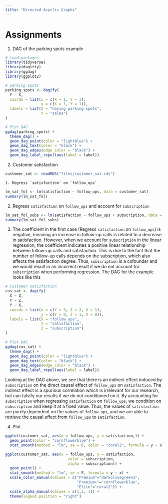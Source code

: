 ```yaml
---
title: "Directed Acyclic Graphs"
---
```


# Assignments

1. DAG of the parking spots example
```r
# Load packages
library(tidyverse)
library(dagitty)
library(ggdag)
library(ggplot2)
```

```r
# parking spots 
parking_spots <- dagify(
  Y ~ X,
  coords = list(x = c(X = 1, Y = 3),
                y = c(X = 1, Y = 1)),
  labels = list(X = "having parking spots",
                Y = "sales")
)

# Plot DAG
ggdag(parking_spots) +
  theme_dag() +
  geom_dag_point(color = "lightblue") +
  geom_dag_text(color = "black") +
  geom_dag_edges(edge_color = "black") +
  geom_dag_label_repel(aes(label = label))
```

2. Customer satisfaction
```r
customer_sat <- readRDS("files/customer_sat.rds")
```
    
    1. Regress `satisfaction` on `follow_ups`
    
```r
lm_sat_fol <- lm(satisfaction ~ follow_ups, data = customer_sat)
summary(lm_sat_fol)
```
         
  2. Regress `satisfaction` on `follow_ups` and account for `subscription`
    
```r
lm_sat_fol_subs <- lm(satisfaction ~ follow_ups + subscription, data = customer_sat)
summary(lm_sat_fol_subs)
```

3. The coefficient in the first case (Regress `satisfaction` on `follow_ups`) is negative, meaning an increase in follow-up calls is related to a decrease in satisfaction. However, when we account for `subscription` in the linear regression, the coefficient indicates a positive linear relationship between follow-up calls and satisfaction. This is due to the fact that the number of follow-up calls depends on the subscription, which also affects the satisfaction degree. Thus, `subscription` is a cofounder and we would result in an incorrect result if we do not account for `subscription` when performing regression. The DAG for the example looks like this
```r
# Customer satisfaction
cus_sat <- dagify(
  X ~ Z,
  Y ~ Z,
  Y ~ X,
  coords = list(x = c(Y = 3, Z = 2, X = 1),
                y = c(Y = 0, Z = 1, X = 0)),
  labels = list(X = "follow_ups",
                Y = "satisfaction", 
                Z = "subscription")
)

# Plot DAG
ggdag(cus_sat) +
  theme_dag() +
  geom_dag_point(color = "lightblue") +
  geom_dag_text(color = "black") +
  geom_dag_edges(edge_color = "black") +
  geom_dag_label_repel(aes(label = label))
```
Looking at the DAG above, we see that there is an indirect effect induced by `subscription` on the direct causal effect of `follow_ups` on `satisfaction`. The indirect effect is a spurious correlation which is irrelevant for our research, but can falsify our results if we do not conditioned on it. By accounting for `subscription` when regressing `satisfaction` on `follow_ups`, we condition on `subscription` and keep it at a fixed value. Thus, the values of `satisfaction` are purely dependent on the values of `follow_ups`, and we are able to retrieve the causal effect from `follow_ups` to `satisfaction`. 

4. Plot
```r
ggplot(customer_sat, aes(x = follow_ups, y = satisfaction,)) +
  geom_point(color = "cornflowerblue") +
  stat_smooth(method = "lm", se = F, color = "coral2", formula = y ~ x)
```

```r
ggplot(customer_sat, aes(x = follow_ups, y = satisfaction,
                            color = subscription, 
                            alpha = subscription)) +
  geom_point() +
  stat_smooth(method = "lm", se = F, formula = y ~ x) +
  scale_color_manual(values = c("Premium"="darkolivegreen3",
                                "Premium+"="cornflowerblue",
                                "Elite"="coral2")) +
  scale_alpha_manual(values = c(1,1, 1)) +
  theme(legend.position = "right")
```



